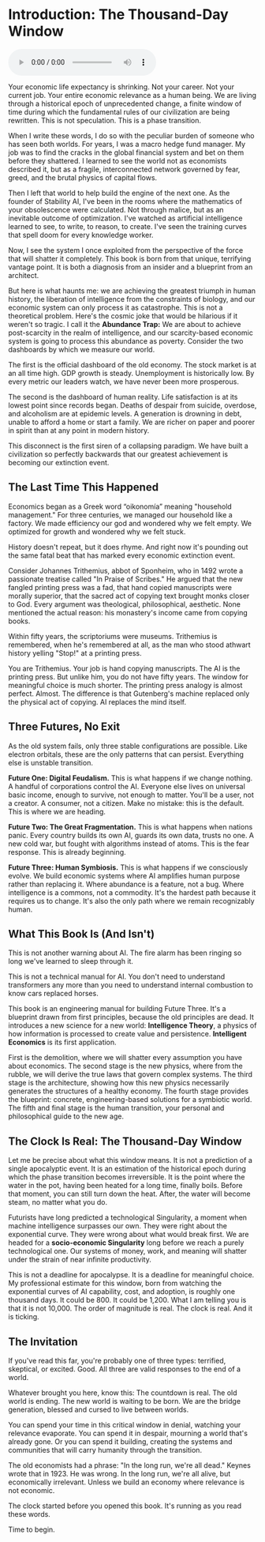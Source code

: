 # Introduction: The Thousand-Day Window

<audio controls className="w-full mt-6">
  <source
    src="https://webstatics.ii.inc/Introduction-TLE.mp3"
    type="audio/mp3"
  />
</audio>

Your economic life expectancy is shrinking. Not your career. Not your current job. Your entire economic relevance as a human being. We are living through a historical epoch of unprecedented change, a finite window of time during which the fundamental rules of our civilization are being rewritten. This is not speculation. This is a phase transition.

When I write these words, I do so with the peculiar burden of someone who has seen both worlds. For years, I was a macro hedge fund manager. My job was to find the cracks in the global financial system and bet on them before they shattered. I learned to see the world not as economists described it, but as a fragile, interconnected network governed by fear, greed, and the brutal physics of capital flows.

Then I left that world to help build the engine of the next one. As the founder of Stability AI, I've been in the rooms where the mathematics of your obsolescence were calculated. Not through malice, but as an inevitable outcome of optimization. I've watched as artificial intelligence learned to see, to write, to reason, to create. I've seen the training curves that spell doom for every knowledge worker.

Now, I see the system I once exploited from the perspective of the force that will shatter it completely. This book is born from that unique, terrifying vantage point. It is both a diagnosis from an insider and a blueprint from an architect.

But here is what haunts me: we are achieving the greatest triumph in human history, the liberation of intelligence from the constraints of biology, and our economic system can only process it as catastrophe. This is not a theoretical problem. Here's the cosmic joke that would be hilarious if it weren't so tragic. I call it the **Abundance Trap:** We are about to achieve post-scarcity in the realm of intelligence, and our scarcity-based economic system is going to process this abundance as poverty. Consider the two dashboards by which we measure our world.

The first is the official dashboard of the old economy. The stock market is at an all time high. GDP growth is steady. Unemployment is historically low. By every metric our leaders watch, we have never been more prosperous.

The second is the dashboard of human reality. Life satisfaction is at its lowest point since records began. Deaths of despair from suicide, overdose, and alcoholism are at epidemic levels. A generation is drowning in debt, unable to afford a home or start a family. We are richer on paper and poorer in spirit than at any point in modern history.

This disconnect is the first siren of a collapsing paradigm. We have built a civilization so perfectly backwards that our greatest achievement is becoming our extinction event.

## The Last Time This Happened

Economics began as a Greek word “oikonomía” meaning "household management." For three centuries, we managed our household like a factory. We made efficiency our god and wondered why we felt empty. We optimized for growth and wondered why we felt stuck.

History doesn't repeat, but it does rhyme. And right now it's pounding out the same fatal beat that has marked every economic extinction event.

Consider Johannes Trithemius, abbot of Sponheim, who in 1492 wrote a passionate treatise called "In Praise of Scribes." He argued that the new fangled printing press was a fad, that hand copied manuscripts were morally superior, that the sacred act of copying text brought monks closer to God. Every argument was theological, philosophical, aesthetic. None mentioned the actual reason: his monastery's income came from copying books.

Within fifty years, the scriptoriums were museums. Trithemius is remembered, when he's remembered at all, as the man who stood athwart history yelling "Stop\!" at a printing press.

You are Trithemius. Your job is hand copying manuscripts. The AI is the printing press. But unlike him, you do not have fifty years. The window for meaningful choice is much shorter. The printing press analogy is almost perfect. Almost. The difference is that Gutenberg's machine replaced only the physical act of copying. AI replaces the mind itself.

## Three Futures, No Exit

As the old system fails, only three stable configurations are possible. Like electron orbitals, these are the only patterns that can persist. Everything else is unstable transition.

**Future One: Digital Feudalism.** This is what happens if we change nothing. A handful of corporations control the AI. Everyone else lives on universal basic income, enough to survive, not enough to matter. You'll be a user, not a creator. A consumer, not a citizen. Make no mistake: this is the default. This is where we are heading.

**Future Two: The Great Fragmentation.** This is what happens when nations panic. Every country builds its own AI, guards its own data, trusts no one. A new cold war, but fought with algorithms instead of atoms. This is the fear response. This is already beginning.

**Future Three: Human Symbiosis.** This is what happens if we consciously evolve. We build economic systems where AI amplifies human purpose rather than replacing it. Where abundance is a feature, not a bug. Where intelligence is a commons, not a commodity. It's the hardest path because it requires us to change. It's also the only path where we remain recognizably human.

## What This Book Is (And Isn't)

This is not another warning about AI. The fire alarm has been ringing so long we've learned to sleep through it.

This is not a technical manual for AI. You don't need to understand transformers any more than you need to understand internal combustion to know cars replaced horses.

This book is an engineering manual for building Future Three. It's a blueprint drawn from first principles, because the old principles are dead. It introduces a new science for a new world: **Intelligence Theory**, a physics of how information is processed to create value and persistence. **Intelligent Economics** is its first application.

First is the demolition, where we will shatter every assumption you have about economics. The second stage is the new physics, where from the rubble, we will derive the true laws that govern complex systems. The third stage is the architecture, showing how this new physics necessarily generates the structures of a healthy economy. The fourth stage provides the blueprint: concrete, engineering-based solutions for a symbiotic world. The fifth and final stage is the human transition, your personal and philosophical guide to the new age.

## The Clock Is Real: The Thousand-Day Window

Let me be precise about what this window means. It is not a prediction of a single apocalyptic event. It is an estimation of the historical epoch during which the phase transition becomes irreversible. It is the point where the water in the pot, having been heated for a long time, finally boils. Before that moment, you can still turn down the heat. After, the water will become steam, no matter what you do.

Futurists have long predicted a technological Singularity, a moment when machine intelligence surpasses our own. They were right about the exponential curve. They were wrong about what would break first. We are headed for a **socio-economic Singularity** long before we reach a purely technological one. Our systems of money, work, and meaning will shatter under the strain of near infinite productivity.

This is not a deadline for apocalypse. It is a deadline for meaningful choice. My professional estimate for this window, born from watching the exponential curves of AI capability, cost, and adoption, is roughly one thousand days. It could be 800\. It could be 1,200. What I am telling you is that it is not 10,000. The order of magnitude is real. The clock is real. And it is ticking.

## The Invitation

If you've read this far, you're probably one of three types: terrified, skeptical, or excited. Good. All three are valid responses to the end of a world.

Whatever brought you here, know this: The countdown is real. The old world is ending. The new world is waiting to be born. We are the bridge generation, blessed and cursed to live between worlds.

You can spend your time in this critical window in denial, watching your relevance evaporate. You can spend it in despair, mourning a world that's already gone. Or you can spend it building, creating the systems and communities that will carry humanity through the transition.

The old economists had a phrase: "In the long run, we're all dead." Keynes wrote that in 1923\. He was wrong. In the long run, we're all alive, but economically irrelevant. Unless we build an economy where relevance is not economic.

The clock started before you opened this book. It's running as you read these words.

Time to begin.
